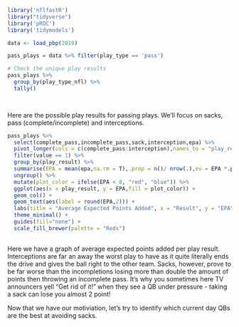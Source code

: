 


```r
library('nflfastR')
library("tidyverse")
library('pROC')
library('tidymodels')
```



```r
data <- load_pbp(2019)
```

```r
pass_plays = data %>% filter(play_type == 'pass')

# Check the unique play results
pass_plays %>%
  group_by(play_type_nfl) %>%
  tally()

  
```

Here are the possible play results for passing plays. We'll focus on sacks, pass (complete/incomplete) and interceptions.

```r
pass_plays %>% 
  select(complete_pass,incomplete_pass,sack,interception,epa) %>%
  pivot_longer(cols = c(complete_pass:interception),names_to = "play_result") %>%
  filter(value == 1) %>%
  group_by(play_result) %>%
  summarise(EPA = mean(epa,na.rm = T),.prop = n()/ nrow(.),ev = EPA *.prop) %>%
  ungroup() %>%
  mutate(plot_color = ifelse(EPA < 0, "red", "blue")) %>%
  ggplot(aes(x = play_result, y = EPA,fill = plot_color)) +
  geom_col() + 
  geom_text(aes(label = round(EPA,2))) +
  labs(title = "Average Expected Points Added", x = "Result", y = "EPA") +
  theme_minimal() +
  guides(fill="none") + 
  scale_fill_brewer(palette = "Reds")
  
```
Here we have a graph of average expected points added per play result. Interceptions are far an away the worst play to have as it quite literally ends the drive and gives the ball right to the other team. Sacks, however, prove to be far worse than the incompletions losing more than double the amount of points then throwing an incomplete pass. It's why you sometimes here TV announcers yell "Get rid of it!" when they see a QB under pressure - taking a sack can lose you almost 2 point!


Now that we have our motiviation, let's try to identify which current day QBs are the best at avoiding sacks.

```r

```

